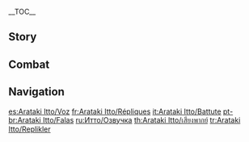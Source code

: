 {{CharacterTabs}}
{{LanguageTabs}}
__TOC__
<!-- please delete any empty parameters -->
==Story==
{{VO/Story
|character           = Arataki Itto

|vo_01_01_title      = Hello
|vo_01_01_file       = VO_{language}{character} Hello.ogg
|vo_01_01_tx         = I'm the head honcho of the [[Arataki Gang]], and everyone knows my name...s. Names, I have many.<br />Arataki "The One and Oni" Itto<br />Arataki "The Oni Sumo King" Itto<br />Arataki "The Pride of Oni" Itto<br />Arataki "Beetle Gladiator" Itto<br />Arataki "The Ultimate TCG Champion" Itto<br />Arataki "He Might Lose but He'll Never Admit Defeatto"...<br />Anyway, these are some of the ones I usually go by, so go ahead, take your pick. I'll respond to whichever one you choose, I promise. Hehe, you're welcome.

<!-- Chats -->
|vo_02_01_title      = Chat: Itto's Here
|vo_02_01_file       = VO_{language}{character} Chat - Itto's Here.ogg
|vo_02_01_tx         = Arataki "Numero Uno" Itto, here in the flesh! Hahaha... *cough*
|vo_02_02_title      = Chat: Snacks
|vo_02_02_file       = VO_{language}{character} Chat - Snacks.ogg
|vo_02_02_tx         = Best flavor in the world? The sweet, sweet taste of victory. And that's why I've never spent a single Mora on any of my snacks &mdash; I've won 'em all fair and square... That's right.
|vo_02_03_title      = Chat: Beetle Fighting
|vo_02_03_file       = VO_{language}{character} Chat - Beetle Fighting.ogg
|vo_02_03_tx         = Don't underestimate the beetle &mdash; they can be some of the toughest little guys around! Yes you can, yes you can&mdash; Wanna know what's on this beetle's diet? Sweat and tears, that's what! That's how it gets stronger... I think we can all learn somethin' from that!

<!-- Weather -->
|vo_03_01_title      = When It Rains
|vo_03_01_file       = VO_{language}{character} When It Rains.ogg
|vo_03_01_tx         = Pff, real men don't carry umbrellas... Oh boy, wow, it's really starting to pick up. Uh quick, c'mon, get yours out! C'mon, quick, quick, quick!

|vo_03_02_title      = When Thunder Strikes
|vo_03_02_file       = VO_{language}{character} When Thunder Strikes.ogg
|vo_03_02_tx         = Hey! Raiden Shogun, is that you? Well guess what &mdash; you're not the boss of me. Uh-huh, that's right, you heard me! Go ahead, strike me down!
|vo_03_02_mention    = Raiden Shogun

|vo_03_03_title      = When It Snows
|vo_03_03_file       = VO_{language}{character} When It Snows.ogg
|vo_03_03_tx         = Alright, it's time for a snowball fight! You're never gonna win, though, I... Ha, ah... Ah-choo!!! Whew.

|vo_03_04_title      = When the Sun Is Out
|vo_03_04_file       = VO_{language}{character} When the Sun Is Out.ogg
|vo_03_04_tx         = The sky is clear and the sun is shining... Time to get the Onikabuto out for some training! C'mon little guy, let's go!

|vo_03_05_title      = When the Wind Is Blowing
|vo_03_05_file       = VO_{language}{character} When the Wind Is Blowing.ogg
|vo_03_05_tx         = Bottom line: Never let the wind get to you. Especially when you've got a killer hairstyle like mine. Oh yeah!

<!-- Greetings -->
|vo_04_01_title      = Good Morning
|vo_04_01_file       = VO_{language}{character} Good Morning.ogg
|vo_04_01_tx         = Morning, sunshine! Hey, uh... So listen, I'm fresh out of Mora... again. But hey, who needs some lousy job when we can just go find somewhere fun to hang out! Haha, whaddya say?

|vo_04_02_title      = Good Afternoon
|vo_04_02_file       = VO_{language}{character} Good Afternoon.ogg
|vo_04_02_tx         = Now that we've had some grub, why don't we go find somewhere to kick it for a while? Hanamizaka? Nah, boring. Tenryou Commission... No, no, no... Ah, forget it, let's go hang around Ritou!

|vo_04_03_title      = Good Evening
|vo_04_03_file       = VO_{language}{character} Good Evening.ogg
|vo_04_03_tx         = Shh! You hear that? *gasp* Oh no... it's a ghost, RUN!!! ... Haha, psyche! Ah, I got you good there! ... I got you, didn't I?

|vo_04_04_title      = Good Night
|vo_04_04_file       = VO_{language}{character} Good Night.ogg
|vo_04_04_tx         = If you're tired, go ahead and call it a night. Hmm? Me? Oh, don't worry... I sleep with my eyes open... Haha... Literally.

<!-- About -->
|vo_06_01_title      = About Itto: Getting a Real Job
|vo_06_01_file       = VO_{language}{character} About Itto - Getting a Real Job.ogg
|vo_06_01_tx         = Oh, so they're saying I can't hold down a real job, huh? Well! Hahaha! Sorry to break it to ya, but I'm a delinquent. That means it's my job to not have a real job, and if anyone's got a problem with that... Who's got a problem with that, huh? You got a problem with that!? You got a problem with&mdash; *coughing* Sorry. Got a little worked up there. Where was I? Ah yeah, so work isn't really my thing, but don't worry &mdash; I don't rob or steal or anything like that. When I'm really runnin' low on funds, I just take the odd job here and there to make ends meet. You know, like transporting stuff, delivering documents, helping businesses attract customers... Just enough to keep the wolf from the door. Hehe!

|vo_06_02_title      = About Itto: Oni
|vo_06_02_friendship = 4
|vo_06_02_file       = VO_{language}{character} About Itto - Oni.ogg
|vo_06_02_tx         = The oni have been through a lot to get to where we are today, and look at us now &mdash; living peacefully alongside the humans. Unfortunately, there's still plenty of people out there who've got a bone to pick with us. Hmm? Change? Oh yeah, things are gonna change, alright! You can count on that! But I'll tell you what, it won't involve any sucking up to the humans on my part, nuh-uh! I'm gonna let my actions do the talkin'. They'll come to respect me eventually.

<!-- About Us -->
|vo_06_03_title      = About Us: Cooperation
|vo_06_03_file       = VO_{language}{character} About Us - Cooperation.ogg
|vo_06_03_tx         = Hey, so I always see you running around everywhere doing this and that for other people, but you're not in it for the Mora, are you? No, you're just straight-up lookin' out for your fellow man. I know a true {{Not a typo|hom|ie}} when I see one, and no one appreciates a {{Not a typo|hom|ie}}s' {{Not a typo|hom|ie}} more than yours truly. Put it here, partner! You and I are gonna make a great team, I just know it!

|vo_06_04_title      = About Us: Response
|vo_06_04_friendship = 6
|vo_06_04_file       = VO_{language}{character} About Us - Response.ogg
|vo_06_04_tx         = You know what, I gotta admit &mdash; I respect you, always have. I could really see you as a member of the gang, you know &mdash; I mean, you really have what it takes... Whaddya say? I've even come up with a catchy title to tag on after your name, get this: "The Traveler, 'Second to One'"! Get it? 'Cause y'know, I'm numero uno, you're my number two, and together we're the most powerful duo in the whole friggin' world, baby! Hahaha! Ah... But, uh, all jokes aside, I know you're on some important journey or whatever. So, go ahead! Get out there and do whatcha wanna do! Just remember, the Arataki Gang will always answer your call.

<!-- Miscellaneous I -->
|vo_07_01_title      = About the Vision
|vo_07_01_friendship = 4
|vo_07_01_file       = VO_{language}{character} About the Vision.ogg
|vo_07_01_tx         = Ugh, don't even ask. Just the thought of it makes my blood boil! First, the Shogun's Army goes out and steals everyone's precious Visions &mdash; which, already a heinous crime, right? But then... then they go and stick them all over that statue with absolutely no sense of organization whatsoever. I mean, think about it... the more powerful the Vision, the higher up on the statue it should go, that would make sense, right? But nooo, some class-A jerk in the Tenryou Commission thought it'd be funny to put my Vision right at the very bottom! Ugh... Come on!

|vo_07_02_title      = Something to Share: Hina
|vo_07_02_file       = VO_{language}{character} Something to Share - Hina.ogg
|vo_07_02_tx         = If you ever have something on your mind, you can always try writing in to "That's Life" magazine's advice column. Ms. Hina always manages to come up with an encouraging and heartwarming response for all her readers. Just look at me &mdash; I used to be a lost soul, but not anymore, and it's all thanks to her. Oh, that reminds me, I managed to sign up for one of her upcoming meet-and-greets! I've been counting down the days &mdash; wish it would go faster...
|vo_07_02_mention    = Ms. Hina

|vo_07_03_title      = Something to Share: Horns
|vo_07_03_file       = VO_{language}{character} Something to Share - Horns.ogg
|vo_07_03_tx         = Question for ya! Do my horns look boring once you get used to them? 'Cause, uh, I was thinking of switching up the style, going for a total overhaul, you know? I'm thinking paint them in rainbow stripes and then strap a few Fireflies on for good measure! Eh, eh? I bet that would turn some heads on the streets... like "Dude, you're rockin' those sweet rainbow horns, man!" ...Ah, man, this is totally genius! I'm gonna round up the gang and get them working on it ASAP.

|vo_07_04_title      = Interesting Things
|vo_07_04_file       = VO_{language}{character} Interesting Things.ogg
|vo_07_04_tx         = Wanna know the real secret to catching Onikabuto? It's all in the eyeballs. You gotta keep those bad boys squeaky clean at all times, make sure your eyesight's as sharp as a hawk. Trust me, when you're in the middle of a thunderstorm, and the rain's coming down, and the wind's blowing in your face, you gotta watch out, because Lavender Melons and Onikabuto? Well, they can really start to look the same... believe me, I know.

<!-- About Others -->
|vo_08_01_title      = About [[Thoma]]
|vo_08_01_friendship = 4
|vo_08_01_file       = VO_{language}{character} About Thoma.ogg
|vo_08_01_tx         = Some of the boys have been telling me that he was the star of the show at the Vision Hunt Ceremony. I'm like &mdash; are you kidding me??? How come he gets his own special ceremony!? Was the hundredth Vision supposed to be, like, stronger than the other ninety-nine, or something? Pff, nah, it can't have been that, 'cause, uh, hello! They would've chosen me if that's what they were going for.
|vo_08_01_mention    = Thoma

|vo_08_02_title      = About [[Kamisato Ayato]]
|vo_08_02_friendship = 4
|vo_08_02_file       = VO_{language}{character} About Kamisato Ayato.ogg
|vo_08_02_tx         = Haha, I only wish I could have met Ayato sooner. He really taught me something. "You can kindle the warrior spirit even in the weakest of bugs"... Yep, I really took that one to heart. If it weren't for those words of wisdom, I'm pretty sure I would have given up beetle fighting after losing for the 780th time... Yeah, I guess sometimes it takes a warrior to understand a warrior. When we're playing trading card games or battling beetles, we're always totally on the same wavelength.
|vo_08_02_mention    = Kamisato Ayato

|vo_08_03_title      = About [[Yoimiya]]
|vo_08_03_friendship = 4
|vo_08_03_file       = VO_{language}{character} About Yoimiya.ogg
|vo_08_03_tx         = Hmph, she's always showing off her fancy fireworks and toys to the kids. Well, I'm sick of it! Nobody steals my thunder! I'm the one that's supposed to be adored by the kids! Me! That goes for you too, you're siding with me on this, okay... Huh? Whaddya mean, you're not a kid? Eh, details. If you're shorter than me, you're a kid as far as I'm concerned.
|vo_08_03_mention    = Yoimiya

|vo_08_04_title      = About [[Kaedehara Kazuha]]
|vo_08_04_friendship = 4
|vo_08_04_quest      = Omnipresence Over Mortals
|vo_08_04_file       = VO_{language}{character} About Kaedehara Kazuha.ogg
|vo_08_04_tx         = Word on the street is that he blocked the Musou no Hitotachi after you escaped from Tenshukaku. Seriously? 'Cause I mean, that is awesome! Who knows how he pulled it off. Hey, now that I think about it, he's from a fallen clan, and I'm from a fallen clan... That kinda makes us equals, haha! Yeah, so next time someone attacks you, it's my turn to block the blade!
|vo_08_04_mention    = Kaedehara Kazuha

|vo_08_05_title      = About the [[Raiden Shogun]]
|vo_08_05_friendship = 4
|vo_08_05_quest      = Omnipresence Over Mortals
|vo_08_05_file       = VO_{language}{character} About the Raiden Shogun.ogg
|vo_08_05_tx         = During the Vision Hunt Decree, the Shogun had to send her top tengu in person to get my Vision off me. Heh, means she must have found me to be quite the pain in the neck. But, y'know, she's abolished the Vision Hunt Decree now, so no hard feelings, I guess. As long as she's learned her lesson, of course. 'Cause if she pulls something like that again, this old pain in the neck will be back with a vengeance.
|vo_08_05_mention    = Raiden Shogun,Kujou Sara

|vo_08_06_title      = About the [[Yae Miko|Lady with Fox Ears]]
|vo_08_06_friendship = 4
|vo_08_06_file       = VO_{language}{character} About the Lady with Fox Ears.ogg
|vo_08_06_tx         = I crushed that Kitsune Ramen eating contest we had. Even all that Fried Tofu couldn't stand in my way &mdash; she didn't come close to beating me! ... I was, uh, bedridden for more than a month after that, but you know what? I'd rather lie in bed a winner than walk away a loser! So... Anyway, I had the last laugh, 'cause she had to foot the bill for 32 bowls of noodles! Haha!
|vo_08_06_mention    = Yae Miko

|vo_08_07_title      = About [[Kujou Sara]]
|vo_08_07_friendship = 4
|vo_08_07_quest      = The Immovable God and the Eternal Euthymia
|vo_08_07_file       = VO_{language}{character} About Kujou Sara.ogg
|vo_08_07_tx         = You know what, yeah, she beat me during the Vision Hunt Decree. I'm not ashamed to admit it. When you lose, you admit defeat, and when you screw up, you take it on the chin, like a man! And anyway, let's not forget which one of us won't agree to a rematch &mdash; her, the tengu warrior! It's just a sumo street fight, I mean, what's she so afraid of? If she keeps snubbing me, I'm gonna have to stop calling her Kujou Tengu and start calling her Kujou Chicken! Heh, we'll see what she thinks of that.
|vo_08_07_mention    = Kujou Sara

|vo_08_08_title      = About [[Gorou]]
|vo_08_08_friendship = 4
|vo_08_08_file       = VO_{language}{character} About Gorou.ogg
|vo_08_08_tx         = Oh yeah, the doggy general in the resistance... Hey, I've gotta hand it to him, he may be on the small side, but he's got quite the fighting spirit. Also, he gives off this vibe that makes me feel all warm and fuzzy inside, almost as if he understands my innermost feelings... I mean, I've barely met the guy, so that's kinda weird.
|vo_08_08_mention    = Gorou

|vo_08_09_title      = About [[Kuki Shinobu]]
|vo_08_09_friendship = 4
|vo_08_09_file       = VO_{language}{character} About Kuki Shinobu.ogg
|vo_08_09_tx         = Nobody questions my leadership in the gang, what I say goes &mdash; except when it comes to Shinobu. She's always challenging everything I say. And not only that &mdash; all the hard-earned loot I bring back and share with everyone? She goes and returns it! But also, she gets me out of jail, and out of every mess we get ourselves into, so I'll let it slide. Besides, I don't wanna get on her bad side... An angry Shinobu would make my life a nightmare.
|vo_08_09_mention    = Kuki Shinobu

|vo_08_10_title      = About [[Sayu]]
|vo_08_10_friendship = 4
|vo_08_10_file       = VO_{language}{character} About Sayu.ogg
|vo_08_10_tx         = All I did was give her a little pat on the head this one time when she wasn't looking, and now, she pounces to attack every time she lays eyes on me. Haha, what can I say? Tanuki are adorable! What am I supposed to do &mdash; not pat one on the head? ...Oh yeah, and that's the other thing &mdash; she beats you up for calling her a tanuki, too! What's up with that? I mean, a tanuki's what she's going for, right? Sheesh, talk about getting your fur all ruffled over nothing...
|vo_08_10_mention    = Sayu

<!-- More About -->
|vo_09_01_title      = More About Itto: I
|vo_09_01_file       = VO_{language}{character} More About Itto - 01.ogg
|vo_09_01_tx         = I know what you're thinking: "I don't see it &mdash; how did this guy get to become the boss of the Arataki Gang on the back of beetle fighting and trading card games?" Well, you're right, those are just child's play. Wanna know the hard skills that really got me where I am? Eating ramen standing upside down, sleeping with my eyes open, playing the harmonica with my nose, and swatting houseflies with my hair. Yeah, I know. Betcha see it now, huh?

|vo_09_02_title      = More About Itto: II
|vo_09_02_friendship = 3
|vo_09_02_file       = VO_{language}{character} More About Itto - 02.ogg
|vo_09_02_tx         = People in Inazuma have this ritual every time there's a holiday, or they move, or get sick, or whatever, where they throw beans around and chant: "Fortune beans are falling down, send the oni out of town. Fortune in, oni out. Fortune in, oni out!" ...Ugh, the chant gets worse every time I hear it, but the streets full of beans, with my allergies? Total disaster. I've gotta fix this, for every oni out there! We're innocent, people! Quit trying to ward us off and drive us out every time there's a minor life event!

|vo_09_03_title      = More About Itto: III
|vo_09_03_friendship = 4
|vo_09_03_file       = VO_{language}{character} More About Itto - 03.ogg
|vo_09_03_tx         = In a... "attempt"... to end human prejudice toward the oni, I had the gang use a Kamera to take a picture of me showing my softer side and stick it to the Message Board in Inazuma City. Next thing we know, some jerks have graffitied all over it! Tsk! Then, some ashigaru blockheads from the Tenryou Commission accused me of disrupting the peace, next it was the Yashiro Commission, complaining it ruined the atmosphere in the area, and finally, even the Kanjou Commission got involved &mdash; they sent some lackeys over demanding advertising tax! Ugh, they have no idea who the bad guys are here!

|vo_09_04_title      = More About Itto: IV
|vo_09_04_friendship = 5
|vo_09_04_file       = VO_{language}{character} More About Itto - 04.ogg
|vo_09_04_tx         = In the Arataki Gang, we're proud to welcome people who've experienced adversity in their lives. Don't listen to the people who call us freaks, or weirdos. Every member of my gang is like family to me, and they all feel the same way. Whatever happens, the gang will face it together &mdash; both the highs and the lows.

|vo_09_05_title      = More About Itto: V
|vo_09_05_friendship = 6
|vo_09_05_quest      = Rise Up, Golden Soul
|vo_09_05_file       = VO_{language}{character} More About Itto - 05.ogg
|vo_09_05_tx         = I gotta respect the Blue Oni for sacrificing themselves so that the Crimson Oni could live on... In principle, though, I'm absolutely against it. No one should have to sacrifice their own kind for the sake of a better tomorrow, period. It's only a better tomorrow if it's a better tomorrow for everyone. We need to work together, not have everyone just focused on themselves, making their own sacrifice, trying to look cool in the process... Eh, I guess there's no changing the past, what's done is done. But from this day forward, no more sacrificing, not on my watch! You go to sacrifice yourself, I'll stand right in your way!
|vo_09_05_mention    = Aka,Ao

<!-- Miscellaneous II -->
|vo_10_01_title      = Itto's Hobbies
|vo_10_01_file       = VO_{language}{character} Hobbies.ogg
|vo_10_01_tx         = Beetle fighting, trading card games, spinning tops, kendama, hide-and-seek, you name it, I can play it! Whaddya say, pick one and we'll have a little contest? Just make sure you're ready to get thrashed! Hahaha!

|vo_10_02_title      = Itto's Troubles
|vo_10_02_friendship = 6
|vo_10_02_file       = VO_{language}{character} Troubles.ogg
|vo_10_02_tx         = Granny Oni isn't an oni at all... In fact, she's the kindest human that has ever lived. She only got her nickname because she took me in. If people have got a problem with me, fine, I don't care what other people think anyway... *sigh* But I wish people wouldn't go after her because of me.
|vo_10_02_mention    = Granny Oni

|vo_10_03_title      = Favorite Food
|vo_10_03_file       = VO_{language}{character} Favorite Food.ogg
|vo_10_03_tx         = Lollipops are pretty much the best things ever. The candy tastes awesome, but also, it looks really cool just having a stick hanging out of your mouth. It gives me, like... a real punk kind of vibe. Here, you try it!

|vo_10_04_title      = Least Favorite Food
|vo_10_04_file       = VO_{language}{character} Least Favorite Food.ogg
|vo_10_04_tx         = Uh, well I am an oni! So there's nothing I hate more than beans. Soybeans, Mung Beans, whatever, I hate 'em all. Just touching one is enough to set off my allergies, let alone eating them. We have to get people to resist this constant urge to throw beans everywhere!

<!-- Receiving a Gift -->
|vo_11_01_title      = Receiving a Gift: I
|vo_11_01_file       = VO_{language}{character} Receiving a Gift - 01.ogg
|vo_11_01_tx         = Hahahahahahahaha! Mm, mm, mm! I haven't eaten somethin' this good in three whole years!

|vo_11_02_title      = Receiving a Gift: II
|vo_11_02_file       = VO_{language}{character} Receiving a Gift - 02.ogg
|vo_11_02_tx         = Fine! I'll let you treat me to a meal today, but know that the Arataki Gang always pays its debts.

|vo_11_03_title      = Receiving a Gift: III
|vo_11_03_file       = VO_{language}{character} Receiving a Gift - 03.ogg
|vo_11_03_tx         = Hey, are you sure you ain't trying to poison me!? Ah!

<!-- Birthday -->
|vo_12_01_title      = Birthday
|vo_12_01_file       = VO_{language}{character} Birthday.ogg
|vo_12_01_tx         = Today's an important day. I had to send the gang away, otherwise they'd be accusing me of favoritism. Here, take a look at this. I got you the greatest birthday gift combo ever! One top-grade Onikabuto &mdash; I'll have you know it took me three whole days and nights to catch this bad boy &mdash; one out-of-print collectible trading card that took me 300 rounds to get my hands on, and finally, a birthday song performance performed personally by yours truly! Happy Birthday to you, Happy Birthday to you, Happy Biiiirthday dear Traveler, Happy Birthday to youuuu!

<!-- Feelings About Ascension -->
|vo_13_01_title      = Feelings About Ascension: Intro
|vo_13_01_ascension  = 1
|vo_13_01_file       = VO_{language}{character} Feelings About Ascension -  01.ogg
|vo_13_01_tx         = Now that's what I'm talking about, baby! Woo-haha! Better look out, I'm way stronger now!

|vo_13_02_title      = Feelings About Ascension: Building Up
|vo_13_02_ascension  = 2
|vo_13_02_file       = VO_{language}{character} Feelings About Ascension -  02.ogg
|vo_13_02_tx         = Ah yeah, this is gonna do wonders for my win ratio!

|vo_13_03_title      = Feelings About Ascension: Climax
|vo_13_03_ascension  = 4
|vo_13_03_file       = VO_{language}{character} Feelings About Ascension -  03.ogg
|vo_13_03_tx         = Feel the power, baby! Wanna see me smash a boulder?

|vo_13_04_title      = Feelings About Ascension: Conclusion
|vo_13_04_ascension  = 6
|vo_13_04_file       = VO_{language}{character} Feelings About Ascension -  04.ogg
|vo_13_04_tx         = I think "Numero Uno" just went from nickname to reality, boom! Haha! Hey, but just because I made it to the top doesn't mean I'm gonna forget all the things you've done for me, okay? I've still got your back, anytime, anywhere.
}}

==Combat==
{{Combat VO
|character           = Arataki Itto

<!-- Elemental Skill -->
|skill_1_tx          = Let's roll!
|skill_2_tx          = Haha! Bam!
|skill_3_tx          = Attaboy!

<!-- Elemental Burst -->
|burst_1_tx          = Oni, comin' through!
|burst_2_tx          = Who wants some of this!
|burst_3_tx          = It's SHOWTIME!!!

<!-- Sprint Start -->
|sprint-s_1_tx       = Can't catch me!
|sprint-s_2_file     = Sprint Start 02,Sprint Start 03

<!-- Sprint End -->

<!-- Deploying Wind Glider -->
|glider_1_file       = Deploying Wind Glider 01,Deploying Wind Glider 02,Deploying Wind Glider 03

<!-- Disengaging Wind Glider -->
|glider-e_1_file     = Disengaging Wind Glider 01,Disengaging Wind Glider 02,Disengaging Wind Glider 03

<!-- Opening Treasure Chest -->
|chest_1_tx          =   Alriiiight! New toys for the boys!
|chest_2_tx          =   I'm on a roll, haha!
|chest_3_tx          =   Hello, free money, goodbye working for a living.

<!-- Low HP -->
|low-hp_1_tx         = Never underestimate an oni!
|low-hp_2_tx         = I'm not losing! It's all... part of the plan...
|low-hp_3_tx         = It's just a scratch, I swear!

<!-- Ally at Low HP -->
|ally-low-hp_1_tx    = Lemme at 'em!
|ally-low-hp_2_tx    = Tag me in! I got this!

<!-- Fallen -->
|fallen_1_tx         = See you at the... rematch...
|fallen_2_tx         = At least I'm going down... with style...
|fallen_3_tx         = My boys... I've let you down...

<!-- Light Hit Taken -->
|hit-l_1_tx          = You want some of this!?
|hit-l_2_tx          = Hah! Is that all you got!?
|hit-l_3_file        = Light Hit Taken 03,Light Hit Taken 04,Light Hit Taken 05,Light Hit Taken 06

<!-- Heavy Hit Taken -->
|hit-h_1_tx          = Okay, that one hurt!
|hit-h_2_tx          = Hey! I wasn't ready!
|hit-h_3_file        = Heavy Hit Taken 03,Heavy Hit Taken 04,Heavy Hit Taken 05,Heavy Hit Taken 06

<!-- Joining Party -->
|join_1_tx           = Step aside! Itto's back in town!
|join_2_tx           = I am the MAN!
|join_3_tx           = And the crowd goes wild!!!

<!-- Character Idles -->
|idle_1_file         = Standby 02

<!-- Light Attack -->
|atk-l_1_file        = Light Attack 01,Light Attack 02,Light Attack 03,Light Attack 04,Light Attack 05,Light Attack 06,Light Attack 07

<!-- Mid Attack -->
|atk-m_1_file        = Mid Attack 01,Mid Attack 02,Mid Attack 03

<!-- Heavy Attack -->
|atk-h_1_file        = Heavy Attack 01,Heavy Attack 02,Heavy Attack 03

<!-- Climbing -->
|climb_1_file        = Climbing 01,Climbing 02,Climbing 03,Climbing 04,Climbing 05

<!-- Climbing Breath -->
|climb-b_1_file      = Climbing Breath 01,Climbing Breath 02,Climbing Breath 03

<!-- Jumping -->
|jump_1_file         = Jumping 01,Jumping 02,Jumping 03,Jumping 04,Jumping 05
}}

==Navigation==
{{Character Navbox|link type=vo}}

[[es:Arataki Itto/Voz]]
[[fr:Arataki Itto/Répliques]]
[[it:Arataki Itto/Battute]]
[[pt-br:Arataki Itto/Falas]]
[[ru:Итто/Озвучка]]
[[th:Arataki Itto/เสียงพากย์]]
[[tr:Arataki Itto/Replikler]]
